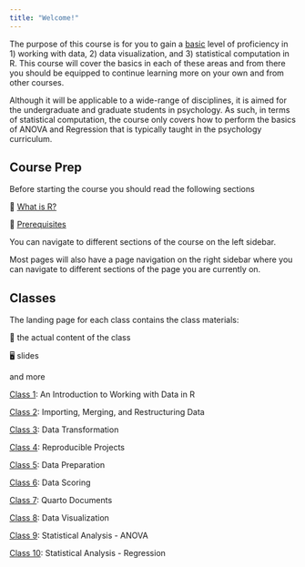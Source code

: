 ```yaml
---
title: "Welcome!"
---
```


The purpose of this course is for you to gain a [basic]{.underline} level of proficiency in 1) working with data, 2) data visualization, and 3) statistical computation in R. This course will cover the basics in each of these areas and from there you should be equipped to continue learning more on your own and from other courses.

Although it will be applicable to a wide-range of disciplines, it is aimed for the undergraduate and graduate students in psychology. As such, in terms of statistical computation, the course only covers how to perform the basics of ANOVA and Regression that is typically taught in the psychology curriculum.

## Course Prep

Before starting the course you should read the following sections

📖 [What is R?](what-is-R.html)

📖 [Prerequisites](prerequisites.html)

You can navigate to different sections of the course on the left sidebar.

Most pages will also have a page navigation on the right sidebar where you can navigate to different sections of the page you are currently on.

## Classes

The landing page for each class contains the class materials:

📘 the actual content of the class

🖥️ slides

and more

[Class 1](/classes/class-1.html): An Introduction to Working with Data in R

[Class 2](/classes/class-2.html): Importing, Merging, and Restructuring Data

[Class 3](/classes/class-3.html): Data Transformation

[Class 4](/classes/class-4.html): Reproducible Projects

[Class 5](/classes/class-5.html): Data Preparation

[Class 6](/classes/class-6.html): Data Scoring

[Class 7](/classes/class-7.html): Quarto Documents

[Class 8](/classes/class-8.html): Data Visualization

[Class 9](/classes/class-9.html): Statistical Analysis - ANOVA

[Class 10](/classes/class-10.html): Statistical Analysis - Regression
